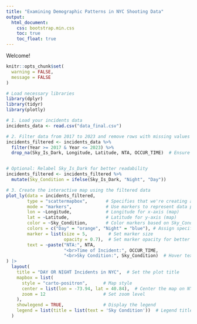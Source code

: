 ```yaml
---
title: "Examining Demographic Patterns in NYC Shooting Data"
output: 
  html_document:
    css: bootstrap.min.css
    toc: true
    toc_float: true
---
```


Welcome!

```r
knitr::opts_chunk$set(
  warning = FALSE,  
  message = FALSE   
)
```

```r
# Load necessary libraries
library(dplyr)
library(tidyr)
library(plotly)

# 1. Load your incidents data
incidents_data <- read.csv("data_final.csv")

# 2. Filter data from 2017 to 2023 and remove rows with missing values in key columns
incidents_filtered <- incidents_data %>%
  filter(Year >= 2017 & Year <= 2023) %>%
  drop_na(Sky_Is_Dark, Longitude, Latitude, NTA, OCCUR_TIME)  # Ensure essential columns have no NA


# Optional: Relabel Sky_Is_Dark for better readability
incidents_filtered <- incidents_filtered %>%
  mutate(Sky_Condition = ifelse(Sky_Is_Dark, "Night", "Day"))

# 3. Create the interactive map using the filtered data
plot_ly(data = incidents_filtered, 
        type = "scattermapbox",       # Specifies that we're creating a Mapbox scatter plot
        mode = "markers",             # Use markers to represent data points
        lon = ~Longitude,             # Longitude for x-axis (map)
        lat = ~Latitude,              # Latitude for y-axis (map)
        color = ~Sky_Condition,       # Color markers based on Sky_Condition
        colors = c("Day" = "orange", "Night" = "blue"), # Assign specific colors
        marker = list(size = 5,        # Set marker size
                      opacity = 0.7),  # Set marker opacity for better visibility
        text = ~paste("NTA:", NTA,
                      "<br>Time of Incident:", OCCUR_TIME,
                      "<br>Sky Condition:", Sky_Condition)  # Hover text
) |> 
  layout(
    title = "DAY OR NIGHT Incidents in NYC",  # Set the plot title
    mapbox = list(
      style = "carto-positron",      # Map style
      center = list(lon = -73.94, lat = 40.84),  # Center the map on NYC
      zoom = 12                      # Set zoom level
    ),
    showlegend = TRUE,               # Display the legend
    legend = list(title = list(text = 'Sky Condition'))  # Legend title
  )

```
